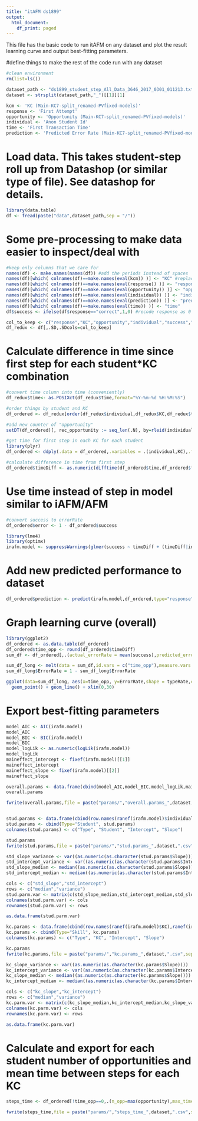```yaml
---
title: "itAFM ds1899"
output:
  html_document:
    df_print: paged
---
```


This file has the basic code to run itAFM on any dataset and plot the result learning curve and output best-fitting parameters.

#define things to make the rest of the code run with any dataset
```r
#clean environment
rm(list=ls())

dataset_path <- "ds1899_student_step_All_Data_3646_2017_0301_011213.txt"
dataset <- strsplit(dataset_path,"_")[[1]][1]

kcm <- 'KC (Main-KC7-split_renamed-PVfixed-models)'
response <- 'First Attempt'
opportunity <- 'Opportunity (Main-KC7-split_renamed-PVfixed-models)'
individual <- 'Anon Student Id'
time <- 'First Transaction Time'
prediction <- 'Predicted Error Rate (Main-KC7-split_renamed-PVfixed-models)'

```



# Load data. This takes student-step roll up from Datashop (or similar type of file). See datashop for details.
```r
library(data.table)
df <- fread(paste("data",dataset_path,sep = "/"))
```

# Some pre-processing to make data easier to inspect/deal with
```r
  
#keep only columns that we care for
names(df) <- make.names(names(df)) #add the periods instead of spaces
names(df)[which( colnames(df)==make.names(eval(kcm)) )] <- "KC" #replace the KC model name with "KC"
names(df)[which( colnames(df)==make.names(eval(response)) )] <- "response" #replace the first attempt response name with "response"
names(df)[which( colnames(df)==make.names(eval(opportunity)) )] <- "opportunity" #replace the opportunity name with "opportunity"
names(df)[which( colnames(df)==make.names(eval(individual)) )] <- "individual" #replace the individualizing factor name with "individual"
names(df)[which( colnames(df)==make.names(eval(prediction)) )] <- "prediction" #replace the individualizing factor name with "prediction"
names(df)[which( colnames(df)==make.names(eval(time)) )] <- "time"
df$success <- ifelse(df$response=="correct",1,0) #recode response as 0 (incorrect) or 1 (correct

col_to_keep <- c("response","KC","opportunity","individual","success","time","prediction")
df_redux <- df[,.SD,.SDcols=col_to_keep]
```


# Calculate difference in time since first step for each student*KC combination
```r
#convert time column into time (conveniently)
df_redux$time<- as.POSIXct(df_redux$time,format="%Y-%m-%d %H:%M:%S")

#order things by student and KC
df_ordered <- df_redux[order(df_redux$individual,df_redux$KC,df_redux$time)]

#add new counter of "opportunity"
setDT(df_ordered)[, rec_opportunity := seq_len(.N), by=rleid(individual,KC)]

#get time for first step in each KC for each student
library(plyr)
df_ordered <- ddply(.data = df_ordered,.variables = .(individual,KC),.fun = mutate,first_oppTime =  time[rec_opportunity==1])

#calculate difference in time from first step
df_ordered$timeDiff <- as.numeric(difftime(df_ordered$time,df_ordered$first_oppTime,units="mins"))

```

# Use time instead of step in model similar to iAFM/AFM
```r

#convert success to errorRate
df_ordered$error <- 1 - df_ordered$success

library(lme4)
library(optimx)
irafm.model <- suppressWarnings(glmer(success ~ timeDiff + (timeDiff|individual) + (timeDiff|KC), data=df_ordered, family=binomial(),control = glmerControl(optimizer = "optimx", calc.derivs = FALSE,optCtrl = list(method = "nlminb", starttests = FALSE, kkt = FALSE))))
```

# Add new predicted performance to dataset
```r
df_ordered$prediction <- predict(irafm.model,df_ordered,type="response",allow.new.levels=TRUE)
```

# Graph learning curve (overall)
```r
library(ggplot2)
df_ordered <- as.data.table(df_ordered)
df_ordered$time_opp <- round(df_ordered$timeDiff)
sum_df <- df_ordered[,.(actual_errorRate = mean(success),predicted_errorRate = mean(prediction)),by=time_opp]

sum_df_long <- melt(data = sum_df,id.vars = c("time_opp"),measure.vars = c("actual_errorRate","predicted_errorRate"),variable.name = "typeRate",value.name = "ErrorRate")
sum_df_long$ErrorRate = 1 - sum_df_long$ErrorRate

ggplot(data=sum_df_long, aes(x=time_opp, y=ErrorRate,shape = typeRate,colour = typeRate)) +
  geom_point() + geom_line() + xlim(0,30)
```


# Export best-fitting parameters
```r
model_AIC <- AIC(irafm.model)
model_AIC
model_BIC <- BIC(irafm.model)
model_BIC
model_logLik <- as.numeric(logLik(irafm.model))
model_logLik
maineffect_intercept <- fixef(irafm.model)[[1]]
maineffect_intercept
maineffect_slope <- fixef(irafm.model)[[2]]
maineffect_slope

overall.params <- data.frame(cbind(model_AIC,model_BIC,model_logLik,maineffect_intercept,maineffect_slope))
overall.params

fwrite(overall.params,file = paste("params/","overall.params_",dataset,".csv",sep=""))


stud.params <- data.frame(cbind(row.names(ranef(irafm.model)$individual), ranef(irafm.model)$individual[,1], ranef(irafm.model)$individual[,2]) )
stud.params <- cbind(Type="Student", stud.params)
colnames(stud.params) <- c("Type", "Student", "Intercept", "Slope")

stud.params
fwrite(stud.params,file = paste("params/","stud.params_",dataset,".csv",sep=""))

std_slope_variance <- var((as.numeric(as.character(stud.params$Slope))))
std_intercept_variance <- var((as.numeric(as.character(stud.params$Intercept))))
std_slope_median <- median((as.numeric(as.character(stud.params$Slope))))
std_intercept_median <- median((as.numeric(as.character(stud.params$Intercept))))

cols <- c("std_slope","std_intercept")
rows <- c("median","variance")
stud.parm.var <- matrix(c(std_slope_median,std_intercept_median,std_slope_variance,std_intercept_variance),ncol=2,byrow = TRUE)
colnames(stud.parm.var) <- cols
rownames(stud.parm.var) <- rows

as.data.frame(stud.parm.var)

kc.params <- data.frame(cbind(row.names(ranef(irafm.model)$KC),ranef(irafm.model)$KC[,1], ranef(irafm.model)$KC[,2]) )
kc.params <- cbind(Type="Skill", kc.params)
colnames(kc.params) <- c("Type", "KC", "Intercept", "Slope")

kc.params
fwrite(kc.params,file = paste("params/","kc.params_",dataset,".csv",sep=""))

kc_slope_variance <- var((as.numeric(as.character(kc.params$Slope))))
kc_intercept_variance <- var((as.numeric(as.character(kc.params$Intercept))))
kc_slope_median <- median((as.numeric(as.character(kc.params$Slope))))
kc_intercept_median <- median((as.numeric(as.character(kc.params$Intercept))))

cols <- c("kc_slope","kc_intercept")
rows <- c("median","variance")
kc.parm.var <- matrix(c(kc_slope_median,kc_intercept_median,kc_slope_variance,kc_intercept_variance),ncol=2,byrow = TRUE)
colnames(kc.parm.var) <- cols
rownames(kc.parm.var) <- rows

as.data.frame(kc.parm.var)
```

# Calculate and export for each student number of opportunities and mean time between steps for each KC
```r
steps_time <- df_ordered[!time_opp==0,.(n_opp=max(opportunity),max_time_btw_opp=max(time_opp)),by=.(individual,KC)]

fwrite(steps_time,file = paste("params/","steps_time_",dataset,".csv",sep=""))
```

